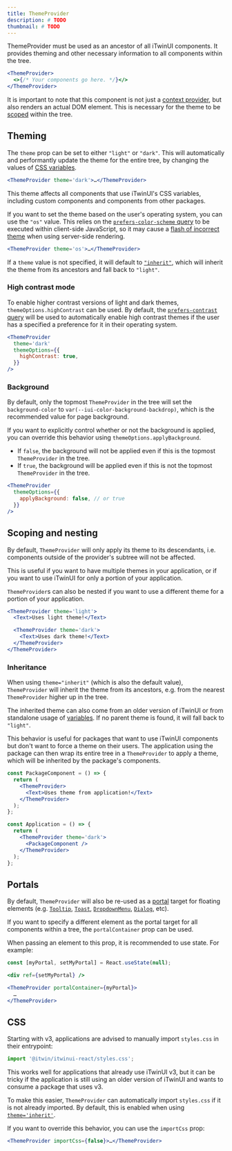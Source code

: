 ```yaml
---
title: ThemeProvider
description: # TODO
thumbnail: # TODO
---
```


ThemeProvider must be used as an ancestor of all iTwinUI components. It provides theming and other necessary information to all components within the tree.

```jsx
<ThemeProvider>
  <>{/* Your components go here. */}</>
</ThemeProvider>
```

It is important to note that this component is not just a [context provider](https://react.dev/reference/react/createContext#provider), but also renders an actual DOM element. This is necessary for the theme to be [scoped](#scoping-and-nesting) within the tree.

## Theming

The `theme` prop can be set to either `"light"` or `"dark"`. This will automatically and performantly update the theme for the entire tree, by changing the values of [CSS variables](variables).

```jsx
<ThemeProvider theme='dark'>…</ThemeProvider>
```

This theme affects all components that use iTwinUI's CSS variables, including custom components and components from other packages.

If you want to set the theme based on the user's operating system, you can use the `"os"` value. This relies on the [`prefers-color-scheme` query](https://developer.mozilla.org/en-US/docs/Web/CSS/@media/prefers-color-scheme) to be executed within client-side JavaScript, so it may cause a [flash of incorrect theme](https://css-tricks.com/flash-of-inaccurate-color-theme-fart/) when using server-side rendering.

```jsx
<ThemeProvider theme='os'>…</ThemeProvider>
```

If a `theme` value is not specified, it will default to [`"inherit"`](#inheritance), which will inherit the theme from its ancestors and fall back to `"light"`.

### High contrast mode

To enable higher contrast versions of light and dark themes, `themeOptions.highContrast` can be used. By default, the [`prefers-contrast` query](https://developer.mozilla.org/en-US/docs/Web/CSS/@media/prefers-contrast) will be used to automatically enable high contrast themes if the user has a specified a preference for it in their operating system.

```jsx {4}
<ThemeProvider
  theme='dark'
  themeOptions={{
    highContrast: true,
  }}
/>
```

### Background

By default, only the topmost `ThemeProvider` in the tree will set the `background-color` to `var(--iui-color-background-backdrop)`, which is the recommended value for page background.

If you want to explicitly control whether or not the background is applied, you can override this behavior using `themeOptions.applyBackground`.

- If `false`, the background will not be applied even if this is the topmost `ThemeProvider` in the tree.
- If `true`, the background will be applied even if this is not the topmost `ThemeProvider` in the tree.

```jsx {3}
<ThemeProvider
  themeOptions={{
    applyBackground: false, // or true
  }}
/>
```

## Scoping and nesting

By default, `ThemeProvider` will only apply its theme to its descendants, i.e. components outside of the provider's subtree will not be affected.

This is useful if you want to have multiple themes in your application, or if you want to use iTwinUI for only a portion of your application.

`ThemeProvider`s can also be nested if you want to use a different theme for a portion of your application.

```jsx
<ThemeProvider theme='light'>
  <Text>Uses light theme!</Text>

  <ThemeProvider theme='dark'>
    <Text>Uses dark theme!</Text>
  </ThemeProvider>
</ThemeProvider>
```

### Inheritance

When using `theme="inherit"` (which is also the default value), `ThemeProvider` will inherit the theme from its ancestors, e.g. from the nearest `ThemeProvider` higher up in the tree.

The inherited theme can also come from an older version of iTwinUI or from standalone usage of [variables](variables). If no parent theme is found, it will fall back to `"light"`.

This behavior is useful for packages that want to use iTwinUI components but don't want to force a theme on their users. The application using the package can then wrap its entire tree in a `ThemeProvider` to apply a theme, which will be inherited by the package's components.

```jsx
const PackageComponent = () => {
  return (
    <ThemeProvider>
      <Text>Uses theme from application!</Text>
    </ThemeProvider>
  );
};

const Application = () => {
  return (
    <ThemeProvider theme='dark'>
      <PackageComponent />
    </ThemeProvider>
  );
};
```

## Portals

By default, `ThemeProvider` will also be re-used as a [portal](https://react.dev/reference/react-dom/createPortal) target for floating elements (e.g. [`Tooltip`](tooltip), [`Toast`](toast), [`DropdownMenu`](dropdownmenu), [`Dialog`](dialog), etc).

If you want to specify a different element as the portal target for all components within a tree, the `portalContainer` prop can be used.

When passing an element to this prop, it is recommended to use state. For example:

```jsx
const [myPortal, setMyPortal] = React.useState(null);

<div ref={setMyPortal} />

<ThemeProvider portalContainer={myPortal}>
  …
</ThemeProvider>
```

## CSS

Starting with v3, applications are advised to manually import `styles.css` in their entrypoint:

```js
import '@itwin/itwinui-react/styles.css';
```

This works well for applications that already use iTwinUI v3, but it can be tricky if the application is still using an older version of iTwinUI and wants to consume a package that uses v3.

To make this easier, `ThemeProvider` can automatically import `styles.css` if it is not already imported. By default, this is enabled when using [`theme='inherit'`](#inheritance).

If you want to override this behavior, you can use the `importCss` prop:

```jsx
<ThemeProvider importCss={false}>…</ThemeProvider>
```
